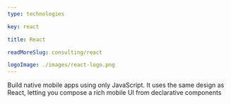 ```yaml
---
type: technologies

key: react

title: React

readMoreSlug: consulting/react

logoImage: ./images/react-logo.png
---
```


Build native mobile apps using only JavaScript. It uses the same design as React, letting you compose a rich mobile UI from declarative components
